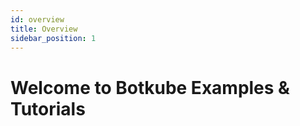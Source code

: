 ```yaml
---
id: overview
title: Overview
sidebar_position: 1
---
```



# Welcome to Botkube Examples & Tutorials

<div className="row" style={{ marginBottom: "40px" }}>
  <div className="col col--6">
    <CardTutorial
      title="🚀 Get Started with Botkube"
      body="Check out the following content"
      buttonLabel="Learn more"
      link="./getstarted"
    />
  </div>
  <div className="col col--6">
    <CardTutorial
      title="🧑‍💻 Tutorials"
      body="Check out the following content"
      buttonLabel="Learn more"
      link="./tutorials"
    />
  </div>
</div>
<div className="row" style={{ marginBottom: "40px" }}>
  <div className="col col--6">
    <CardTutorial
      title="✍️ Use Cases"
      body="Check out the following content"
      buttonLabel="Learn more"
      link="./usecases"
    />
  </div>
  <div className="col col--6">
    <CardTutorial
      title="🛠 Integrations"
      body="Get started quickly with our comprehensive guide"
      buttonLabel="Get started"
      link="./integrations"
    />
  </div>
</div>
<div className="row">
  <div className="col col--6">
    <CardTutorial title="🎥 Videos" body="Check out the following content" buttonLabel="Learn more" link="./videos" />
  </div>
</div>
